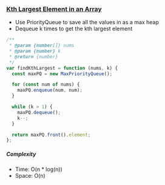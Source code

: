 ### [ Kth Largest Element in an Array](https://leetcode.com/problems/kth-largest-element-in-an-array/)

- Use PriorityQueue to save all the values in as a max heap
- Dequeue k times to get the kth largest element

```js copy
/**
 * @param {number[]} nums
 * @param {number} k
 * @return {number}
 */
var findKthLargest = function (nums, k) {
  const maxPQ = new MaxPriorityQueue();

  for (const num of nums) {
    maxPQ.enqueue(num, num);
  }

  while (k > 1) {
    maxPQ.dequeue();
    k--;
  }

  return maxPQ.front().element;
};
```

##### Complexity

- Time: O(n \* log(n))
- Space: O(n)
